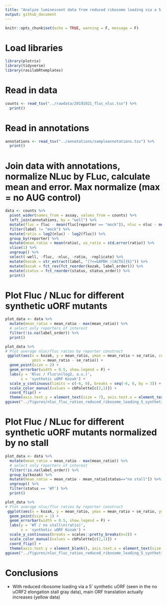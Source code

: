 ```yaml
---
title: "Analyze luminescent data from reduced ribosome loading via a 5' synthetic uORF"
output: github_document
---
```


```r
knitr::opts_chunk$set(echo = TRUE, warning = F, message = F)
```

# Load libraries

```r
library(plotrix)
library(tidyverse)
library(rasilabRtemplates)
```

# Read in data

```r
counts <- read_tsv("../rawdata/20191021_fluc_nluc.tsv") %>% 
  print()
```

# Read in annotations

```r
annotations <- read_tsv("../annotations/sampleannotations.tsv") %>% 
  print()
```

# Join data with annotations, normalize NLuc by FLuc, calculate mean and error. Max normalize (max = no AUG control)

```r
data <- counts %>% 
  pivot_wider(names_from = assay, values_from = counts) %>%
  left_join(annotations, by = "well") %>%
  mutate(fluc = fluc - mean(fluc[reporter == "mock"]), nluc = nluc - mean(nluc[reporter == "mock"])) %>%
  filter(label != "mock") %>% 
  mutate(ratio = log2(nluc) - log2(fluc)) %>% 
  group_by(reporter) %>%
  mutate(mean_ratio = mean(ratio), se_ratio = std.error(ratio)) %>% 
  slice(1) %>% 
  ungroup() %>% 
  select(-well, -fluc, -nluc, -ratio, -replicate) %>%
  mutate(kozak = str_extract(label, "(?<=GAPDH )[ACTG]{6}")) %>% 
  mutate(kozak = fct_rev(fct_reorder(kozak, label_order))) %>%
  mutate(status = fct_reorder(status, status_order)) %>%
  print()
```
# Plot Fluc / NLuc for different synthetic uORF mutants

```r
plot_data <- data %>%
  mutate(mean_ratio = mean_ratio - max(mean_ratio)) %>%
  # select only reporters of interest
  filter(!is.na(label_order)) %>%
  print()

plot_data %>%
# Plot average nluc/fluc ratios by reporter construct
 ggplot(aes(x = kozak, y = mean_ratio, ymax = mean_ratio + se_ratio, color = status, shape = status,
            ymin = mean_ratio - se_ratio)) +  
  geom_point(size = 2) +
  geom_errorbar(width = 0.5, show.legend = F) +
  labs(y = 'Nluc / Fluc\n(log2, a.u.)',
       x = 'synthetic uORF Kozak') +
  scale_y_continuous(limits = c(-6, 0), breaks = seq(-6, 0, by = 3)) +
  scale_color_manual(values = cbPalette[c(2,1)]) +
  coord_flip() +
  theme(axis.text.y = element_text(size = 7), axis.text.x = element_text(size = 7))
ggsave("../figures/nluc_fluc_ratios_reduced_ribosome_loading_5_synthetic_uorf.pdf")
```

# Plot Fluc / NLuc for different synthetic uORF mutants normalized by no stall

```r
plot_data <- data %>%
  mutate(mean_ratio = mean_ratio - max(mean_ratio)) %>%
  # select only reporters of interest
  filter(!is.na(label_order)) %>%
  group_by(kozak) %>%
  mutate(mean_ratio = mean_ratio - mean_ratio[status=="no stall"]) %>%
  ungroup() %>%
  filter(status == 'WT') %>%
  print()

plot_data %>%
# Plot average nluc/fluc ratios by reporter construct
 ggplot(aes(x = kozak, y = mean_ratio, ymax = mean_ratio + se_ratio, ymin = mean_ratio - se_ratio)) +  
  geom_point(size = 1) +
  geom_errorbar(width = 0.5, show.legend = F) +
  labs(y = 'WT / no stall\n(ratio)',
       x = 'synthetic uORF Kozak') +
  scale_y_continuous(breaks = scales::pretty_breaks(n=2)) +
  scale_color_manual(values = cbPalette[c(2,1)]) +
  coord_flip() +
  theme(axis.text.y = element_blank(), axis.text.x = element_text(size = 7), axis.title.y = element_blank())
ggsave("../figures/nluc_fluc_ratios_reduced_ribosome_loading_5_synthetic_uorf_normalized.pdf")
```

# Conclusions

 - With reduced ribosome loading via a 5' synthetic uORF (seen in the no uORF2 elongation stall gray data), main ORF translation actually increases (yellow data)